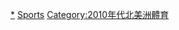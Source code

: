 {{portal|北美洲|體育運動}}
{{Year by category
| m = 2
| c = 0
| d = 1
| y = 9
| cat = 北美洲體育
| sortkey = 北美洲體育
| in = 
| parent = 各年份北美洲體育
| subcat = 2019年北美洲
}}

[[Category:2019年體育|*]]
[[Category:2019年北美洲|Sports]]
[[Category:2010年代北美洲體育|Category:2010年代北美洲體育]]